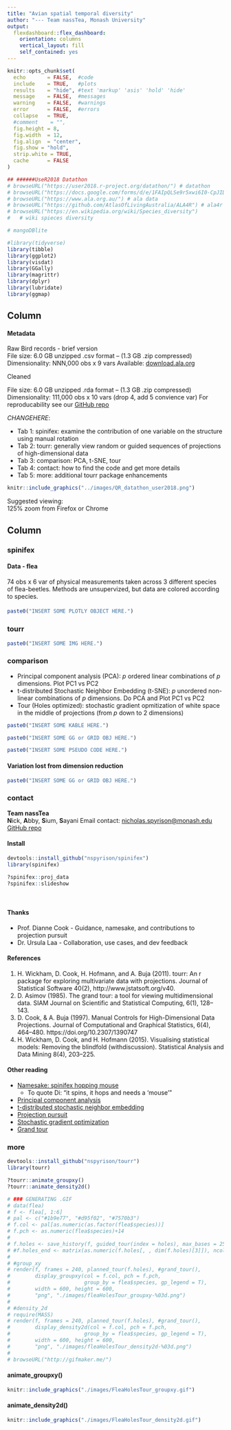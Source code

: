 ```yaml
---
title: "Avian spatial temporal diversity"
author: "--- Team nassTea, Monash University"
output: 
  flexdashboard::flex_dashboard:
    orientation: columns
    vertical_layout: fill
    self_contained: yes
---
```


```r
knitr::opts_chunk$set(
  echo       = FALSE,  #code
  include    = TRUE,   #plots
  results    = "hide", #text 'markup' 'asis' 'hold' 'hide' 
  message    = FALSE,  #messages
  warning    = FALSE,  #warnings
  error      = FALSE,  #errors
  collapse   = TRUE,
  #comment    = "",
  fig.height = 8,
  fig.width  = 12,
  fig.align  = "center",
  fig.show = "hold",
  strip.white = TRUE,
  cache      = FALSE
)

## ######UseR2018 Datathon
# browseURL("https://user2018.r-project.org/datathon/") # datathon
# browseURL("https://docs.google.com/forms/d/e/1FAIpQLSe9r5xwi6I0-CpJIDcGBatKmM3UX2IjC7_zlj1_4p42txMGZw/viewform") #submission form
# browseURL("https://www.ala.org.au/") # ala data
# browseURL("https://github.com/AtlasOfLivingAustralia/ALA4R") # ala4r package
# browseURL("https://en.wikipedia.org/wiki/Species_diversity") 
#   # wiki spieces diversity

# mangoDBlite

#library(tidyverse)
library(tibble)
library(ggplot2)
library(visdat)
library(GGally)
library(magrittr)
library(dplyr)
library(lubridate)
library(ggmap)
```


Column {data-width=200}
-----------------------------------------------------------------------

#### Metadata

Raw
Bird records - brief version  
File size: 6.0 GB unzipped .csv format -- (1.3 GB .zip compressed) 
Dimensionality: NNN,000 obs x 9 vars
Available: [download.ala.org](https://downloads.ala.org.au/?offset=10&max=10)  

Cleaned

File size: 6.0 GB unzipped .rda format -- (1.3 GB .zip compressed) 
Dimensionality: 111,000 obs x 10 vars (drop 4, add 5 convience var)
For reproducability see our [GitHub repo](https://github.com/nspyrison/user2018/tree/master/docs)
&nbsp;  

$CHANGE HERE:$

- Tab 1: spinifex: examine the contribution of one variable on the structure using manual rotation  
- Tab 2: tourr: generally view random or guided sequences of projections of high-dimensional data
- Tab 3: comparison: PCA, t-SNE, tour
- Tab 4: contact: how to find the code and get more details
- Tab 5: more: additional tourr package enhancements
&nbsp;  

```r
knitr::include_graphics("../images/QR_datathon_user2018.png")
```

Suggested viewing:  
125% zoom from Firefox or Chrome


Column {.tabset}
-----------------------------------------------------------------------

### spinifex

#### Data - flea

74 obs x 6 var of physical measurements taken across 3 different species of flea-beetles. Methods are unsupervized, but data are colored according to species.

####

```r
paste0("INSERT SOME PLOTLY OBJECT HERE.")
```


### tourr


```r
paste0("INSERT SOME IMG HERE.")
```


### comparison

- Principal component analysis (PCA): $p$ ordered linear combinations of $p$ dimensions. Plot PC1 vs PC2
- t-distributed Stochastic Neighbor Embedding (t-SNE): $p$ unordered non-linear combinations of $p$ dimensions. Do PCA and Plot PC1 vs PC2
- Tour (Holes optimized): stochastic gradient opmitization of white space in the middle of projections (from $p$ down to 2 dimensions)

```r
paste0("INSERT SOME KABLE HERE.")
```

```r
paste0("INSERT SOME GG or GRID OBJ HERE.")
```

```r
paste0("INSERT SOME PSEUDO CODE HERE.")
```

#### Variation lost from dimension reduction

```r
paste0("INSERT SOME GG or GRID OBJ HERE.")
```

### contact

**Team nassTea**  
**N**ick, **A**bby, **S**ium, **S**ayani 
Email contact: [nicholas.spyrison@monash.edu](mailto:nicholas.spyrison@monash.edu)
[GitHub repo](https://github.com/nspyrison/user2018/tree/master/docs)
&nbsp;


#### Install

```r
devtools::install_github("nspyrison/spinifex")
library(spinifex)

?spinifex::proj_data
?spinifex::slideshow
```
&nbsp;

#### Thanks

- Prof. Dianne Cook - Guidance, namesake, and contributions to projection pursuit
- Dr. Ursula Laa - Collaboration, use cases, and dev feedback
&nbsp;

#### References

1. H. Wickham, D. Cook, H. Hofmann, and A. Buja (2011). tourr: An r package for exploring multivariate data with projections. Journal of Statistical Software 40(2), http://www.jstatsoft.org/v40.
2. D. Asimov (1985). The grand tour: a tool for viewing multidimensional data. SIAM Journal on Scientific and Statistical Computing, 6(1), 128–143.
3. D. Cook, & A. Buja (1997). Manual Controls for High-Dimensional Data Projections. Journal of Computational and Graphical Statistics, 6(4), 464–480. https://doi.org/10.2307/1390747
4. H. Wickham, D. Cook, and H. Hofmann (2015). Visualising statistical models: Removing the blindfold (withdiscussion). Statistical Analysis and Data Mining 8(4), 203–225.
<!-- 5. G Grinstein, M Trutschl, & U Cvek (2002). High-Dimensional Visualizations. psu.edu. -->
&nbsp;

#### Other reading

- [Namesake: spinifex hopping mouse](https://en.wikipedia.org/wiki/Spinifex_hopping_mouse)
    - To quote Di: "it spins, it hops and needs a 'mouse' "
- [Principal component analysis](https://en.wikipedia.org/wiki/Principal_component_analysis)
- [t-distributed stochastic neighbor embedding](https://en.wikipedia.org/wiki/T-distributed_stochastic_neighbor_embedding)
- [Projection pursuit](https://en.wikipedia.org/wiki/Projection_pursuit)
- [Stochastic gradient optimization](https://en.wikipedia.org/wiki/Stochastic_gradient_descent)
- [Grand tour](https://en.wikipedia.org/wiki/Grand_Tour_(data_visualisation))

### more

```r
devtools::install_github("nspyrison/tourr")
library(tourr)

?tourr::animate_groupxy()
?tourr::animate_density2d()
```
```r
# ### GENERATING .GIF
# data(flea)
# f <- flea[, 1:6]
# pal <- c("#1b9e77", "#d95f02", "#7570b3")
# f.col <- pal[as.numeric(as.factor(flea$species))]
# f.pch <- as.numeric(flea$species)+14
# 
# f.holes <- save_history(f, guided_tour(index = holes), max_bases = 25)
# #f.holes_end <- matrix(as.numeric(f.holes[, , dim(f.holes)[3]]), ncol=2)
# 
# #group_xy
# render(f, frames = 240, planned_tour(f.holes), #grand_tour(),
#        display_groupxy(col = f.col, pch = f.pch,
#                        group_by = flea$species, gp_legend = T),
#        width = 600, height = 600,
#        "png", "./images/fleaHolesTour_groupxy-%03d.png")
# 
# #density_2d
# require(MASS)
# render(f, frames = 240, planned_tour(f.holes), #grand_tour(),
#        display_density2d(col = f.col, pch = f.pch,
#                        group_by = flea$species, gp_legend = T),
#        width = 600, height = 600,
#        "png", "./images/fleaHolesTour_density2d-%03d.png")
# 
# browseURL("http://gifmaker.me/")
```

#### animate_groupxy()

```r
knitr::include_graphics("./images/FleaHolesTour_groupxy.gif")
```

#### animate_density2d()

```r
knitr::include_graphics("./images/FleaHolesTour_density2d.gif")
```
